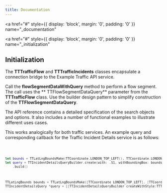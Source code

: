 ```yaml
---
title: Documentation
---
```


<a
  href="#"
  style={{ display: 'block', margin: '0', padding: '0' }}
  name="_documentation"
></a>

<a
  href="#"
  style={{ display: 'block', margin: '0', padding: '0' }}
  name="_initialization"
></a>

## Initialization

The **TTTrafficFlow** and **TTTrafficIncidents** classes encapsulate a connection bridge to the
Example Traffic API service.

Call the **flowSegmentDataWithQuery** method to perform a flow segment. The call uses the **
TTFlowSegmentDataQuery** parameter from the **TTTrafficFlow** class. Use the builder design
pattern to simplify construction of the **TTFlowSegmentDataQuery**.

The API reference contains a detailed specification of the search objects and options. It also
includes a number of functional examples to illustrate different uses cases.

This works analogically for both traffic services. An example query and corresponding callback for
the Traffic Incident Details service is as follows:

<Code>

```swift
let bounds = TTLatLngBoundsMake(TTCoordinate.LONDON_TOP_LEFT(), TTCoordinate.LONDON_BOTTOM_RIGHT())
let query = TTIncidentDetailsQueryBuilder.create(with: .S1, withBoundingBox: bounds, withZoom: 12, withTrafficModelID: "-1")
    .build()
```

```objectivec
TTLatLngBounds bounds = TTLatLngBoundsMake([TTCoordinate LONDON_TOP_LEFT], [TTCoordinate LONDON_BOTTOM_RIGHT])
TTIncidentDetailsQuery *query = [[TTIncidentDetailsQueryBuilder createWithStyle:TTTrafficIncidentStyleTypeS1 withBoundingBox:bounds withZoom:12 withTrafficModelID:@"-1"] build];
```

</Code>